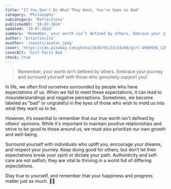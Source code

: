 ```yaml
---
title: "If You Don't Do What They Want, You're Seen as Bad"
category: 'Philosophy'
subcategory: 'Reflections'
publishedAt: '10-07-2024'
updated: '10-07-2024'
summary: 'Remember, your worth isn’t defined by others. Embrace your journey and surround yourself with those who genuinely support you!'
author: 'Estarlincito'
avathar: '/assets/avatar.jpeg'
cover: 'https://cdn.pixabay.com/photo/2020/03/23/14/08/girl-4960936_1280.jpg'
coverAlt: 'Girl Paris Bad '
check: true
---
```


<Introduction>

> Remember, your worth isn’t defined by others. Embrace your journey and surround yourself with those who genuinely support you!

</Introduction>

<Contents>

In life, we often find ourselves surrounded by people who have expectations of us. When we fail to meet these expectations, it can lead to misunderstandings and negative perceptions. Sometimes, we become labeled as "bad" or ungrateful in the eyes of those who wish to mold us into what they want us to be.

However, it’s essential to remember that our true worth isn't defined by others' opinions. While it's important to maintain positive relationships and strive to be good to those around us, we must also prioritize our own growth and well-being.

Surround yourself with individuals who uplift you, encourage your dreams, and respect your journey. Keep doing good for others, but don’t let their expectations break your spirit or dictate your path. Authenticity and self-care are not selfish; they are vital to thriving in a world full of differing expectations.

Stay true to yourself, and remember that your happiness and progress matter just as much. 💪✨

</Contents>

